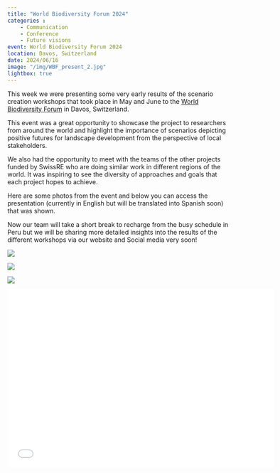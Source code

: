 ```yaml
---
title: "World Biodiversity Forum 2024"
categories : 
    - Communication
    - Conference
    - Future visions
event: World Biodiversity Forum 2024
location: Davos, Switzerland
date: 2024/06/16
image: "/img/WBF_present_2.jpg"
lightbox: true
---
```


This week we were presenting some very early results of the scenario creation workshops that took place in May and June to the [World Biodiversity Forum](https://www.worldbiodiversityforum.org/en/wbf-2024) in Davos, Switzerland. 

This event was a great opportunity to showcase the project to researchers from around the world and highlight the importance of scenarios depicting positive futures for landscape development from the perspective of local stakeholders.

We also had the opportunity to meet with the teams of the other projects funded by SwissRE who are doing similar work in different regions of the world. It was inspiring to see the diversity of approaches and goals that each project hopes to achieve.

Here are some photos from the event and below you can access the presentation (currently in English but will be translated into Spanish soon) that was shown. 

Now our team will take a short break to recharge from the busy schedule in Peru but we will be sharing more detailed insights into the results of the different workshops via our website and Social media very soon!

::: {layout-nrow=2}
![](/img/WBF_present.jpg){group="my-gallery"}

![](/img/WBF_group.jpg){group="my-gallery"}

![](/img/WBF_meeting.jpg){group="my-gallery"}

:::

```{=html}
<div class="embed-container">
  <p align="center"><iframe width="600" height="400" src="/media/WBF_pres_1962024.pdf" style="border: 0.5px" ></iframe
  /p>
</div>
```



